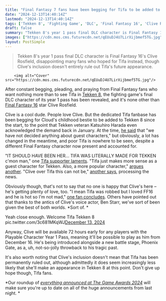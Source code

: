 ```yaml
---
title: "Final Fantasy 7 fans have been begging for Tifa to be added to Tekken 8, so they're taking the news of FF16 star Clive being added as well as you'd expect: 'IT SHOULD HAVE BEEN HER'"
date: "2024-12-13T14:40:14Z"
lastmod: "2024-12-13T14:40:14Z"
tags: ['Tekken 8', 'Fighting Game', 'DLC', 'Final Fantasy 16', 'Clive Rosfield', 'Tifa', 'Guest Character']
draft: false
summary: "Tekken 8's year 1 pass final DLC character is Final Fantasy 16's Clive Rosfield, disappointing many fans who hoped for Tifa instead, though Clive's inclusion doesn't entirely rule out Tifa's future appearance."
images: ["https://cdn.mos.cms.futurecdn.net/qEUuDJ4U7LirXijbmef5TG.jpg"]
layout: PostSimple
---
```

> Tekken 8's year 1 pass final DLC character is Final Fantasy 16's Clive Rosfield, disappointing many fans who hoped for Tifa instead, though Clive's inclusion doesn't entirely rule out Tifa's future appearance.


        <img alt="Cover" src="https://cdn.mos.cms.futurecdn.net/qEUuDJ4U7LirXijbmef5TG.jpg"/>
        
After constant begging, pleading, and praying from Final Fantasy fans who want nothing more than to see Tifa in [<u>Tekken 8</u>](https://www.gamesradar.com/tekken-8/), the fighting game's final DLC character of its year 1 pass has been revealed, and it's none other than [<u>Final Fantasy 16</u>](https://www.gamesradar.com/final-fantasy-16-guide/) star Clive Rosfield.

Clive is a cool dude. People love Clive. But the dedicated Tifa fanbase has been begging for Cloud's childhood bestie to be added to Tekken 8 since the start, to the point that Tekken veteran Katsuhiro Harada even acknowledged the demand back in January. At the time, [<u>he said</u>](https://x.com/Harada_TEKKEN/status/1750811199967748370) that "we have not decided anything about guest characters," but obviously, a lot has changed in the meantime, and poor Tifa is nowhere to be seen, despite a different Final Fantasy character now present and accounted for. 

"IT SHOULD HAVE BEEN HER… TIFA WAS LITERALLY MADE FOR TEKKEN c'mon man," one [<u>Tifa supporter laments</u>](https://x.com/tifavalentines/status/1867389616762106120). "Tifa just makes more sense as a guest character for Tekken. Also, a more popular character," [<u>argues another</u>](https://www.reddit.com/r/Fighters/comments/1hd1pv3/comment/m1smccr/?utm_source=share&utm_medium=web3x&utm_name=web3xcss&utm_term=1&utm_content=share_button). "Clive over Tifa this can not be," [<u>another says</u>](https://x.com/dekillsage/status/1867389482158424404), processing the news.

Obviously though, that's not to say that no one is happy that Clive's here – he's getting plenty of love, too. "I mean Tifa was robbed but I loved FF16 and he is hot so I'm not mad," [<u>one fan concludes</u>](https://x.com/nemesislacroix/status/1867426374409236673). Others have pointed out that thanks to the antics of Clive's voice actor, Ben Starr, we've sort of been given the best of both worlds. *Sort of. * 

Yeah close enough. Welcome Tifa Tekken 8 pic.twitter.com/3c681MKqWJ[December 13, 2024](https://twitter.com/Shoyoumomo_/status/1867399508793208858)

Anyway, Clive will be available 72 hours early for any players with the Playable Character Year 1 Pass, meaning it'll be possible to play as him from December 16. He's being introduced alongside a new battle stage, Phoenix Gate, as a, uh, not-so-jolly throwback to his tragic past. 

It's also worth noting that Clive's inclusion doesn't mean that Tifa has been permanently ruled out, although admittedly it does seem increasingly less likely that she'll make an appearance in Tekken 8 at this point. Don't give up hope though, Tifa fans. 

*Our roundup of *[<u><em>everything announced at The Game Awards 2024</em></u>](https://www.gamesradar.com/news/live/game-awards-2024-everything-announced/)* will make sure you're up to date on all of the huge announcements from last night. *
        